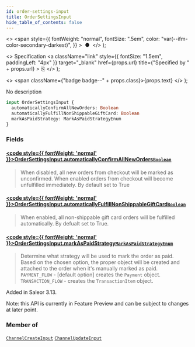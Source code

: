 ```yaml
---
id: order-settings-input
title: OrderSettingsInput
hide_table_of_contents: false
---
```


  <>
    <span
      style={{
        fontWeight: "normal",
        fontSize: ".5em",
        color: "var(--ifm-color-secondary-darkest)",
      }}
    >
      &nbsp;●&nbsp;
    </span>
  </>
);

  <>
    Specification
    <a
      className="link"
      style={{ fontSize: "1.5em", paddingLeft: "4px" }}
      target="\_blank"
      href={props.url}
      title={"Specified by " + props.url}
    >
      ⎘
    </a>
  </>
);

  <>
    <span className={"badge badge--" + props.class}>{props.text}</span>
  </>
);

No description

```graphql
input OrderSettingsInput {
  automaticallyConfirmAllNewOrders: Boolean
  automaticallyFulfillNonShippableGiftCard: Boolean
  markAsPaidStrategy: MarkAsPaidStrategyEnum
}
```

### Fields

#### [<code style={{ fontWeight: 'normal' }}>OrderSettingsInput.<b>automaticallyConfirmAllNewOrders</b></code>](#)<Bullet />[`Boolean`](../../api-reference/miscellaneous/scalars/boolean) <Badge class="secondary" text="scalar"/> <Badge class="secondary" text="miscellaneous"/>

> When disabled, all new orders from checkout will be marked as unconfirmed. When enabled orders from checkout will become unfulfilled immediately. By default set to True

#### [<code style={{ fontWeight: 'normal' }}>OrderSettingsInput.<b>automaticallyFulfillNonShippableGiftCard</b></code>](#)<Bullet />[`Boolean`](../../api-reference/miscellaneous/scalars/boolean) <Badge class="secondary" text="scalar"/> <Badge class="secondary" text="miscellaneous"/>

> When enabled, all non-shippable gift card orders will be fulfilled automatically. By defualt set to True.

#### [<code style={{ fontWeight: 'normal' }}>OrderSettingsInput.<b>markAsPaidStrategy</b></code>](#)<Bullet />[`MarkAsPaidStrategyEnum`](../../api-reference/channels/enums/mark-as-paid-strategy-enum) <Badge class="secondary" text="enum"/> <Badge class="secondary" text="channels"/>

> Determine what strategy will be used to mark the order as paid. Based on the chosen option, the proper object will be created and attached to the order when it's manually marked as paid.
> `PAYMENT_FLOW` - [default option] creates the `Payment` object.
> `TRANSACTION_FLOW` - creates the `TransactionItem` object.

Added in Saleor 3.13.

Note: this API is currently in Feature Preview and can be subject to changes at later point.

>

### Member of

[`ChannelCreateInput`](../../api-reference/channels/inputs/channel-create-input) <Badge class="secondary" text="input"/><Bullet />[`ChannelUpdateInput`](../../api-reference/channels/inputs/channel-update-input) <Badge class="secondary" text="input"/>
